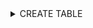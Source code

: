 <details>
<summary>CREATE TABLE</summary>

```sql
CREATE TABLE IF NOT EXISTS biostar_x_ac_be_136.mt__fttid__ ENGINE=FEDERATED CONNECTION='default/mt__fttid__';
CREATE TABLE IF NOT EXISTS biostar_x_ac_be_136.mt__lksrch ENGINE=FEDERATED CONNECTION='default/mt__lksrch';
CREATE TABLE IF NOT EXISTS biostar_x_ac_be_136.temp_acsgrusr ENGINE=FEDERATED CONNECTION='default/temp_acsgrusr';
CREATE TABLE IF NOT EXISTS biostar_x_ac_be_136.temp_doubleauthusr ENGINE=FEDERATED CONNECTION='default/temp_doubleauthusr';
CREATE TABLE IF NOT EXISTS biostar_x_ac_be_136.temp_operator ENGINE=FEDERATED CONNECTION='default/temp_operator';
CREATE TABLE IF NOT EXISTS biostar_x_ac_be_136.t_acsgr ENGINE=FEDERATED CONNECTION='default/t_acsgr';
CREATE TABLE IF NOT EXISTS biostar_x_ac_be_136.t_acsgrlvls ENGINE=FEDERATED CONNECTION='default/t_acsgrlvls';
CREATE TABLE IF NOT EXISTS biostar_x_ac_be_136.t_acsgrsent ENGINE=FEDERATED CONNECTION='default/t_acsgrsent';
CREATE TABLE IF NOT EXISTS biostar_x_ac_be_136.t_acsgruss ENGINE=FEDERATED CONNECTION='default/t_acsgruss';
CREATE TABLE IF NOT EXISTS biostar_x_ac_be_136.t_acslvl ENGINE=FEDERATED CONNECTION='default/t_acslvl';
CREATE TABLE IF NOT EXISTS biostar_x_ac_be_136.t_acslvlitm ENGINE=FEDERATED CONNECTION='default/t_acslvlitm';
CREATE TABLE IF NOT EXISTS biostar_x_ac_be_136.t_acslvlitmdrs ENGINE=FEDERATED CONNECTION='default/t_acslvlitmdrs';
CREATE TABLE IF NOT EXISTS biostar_x_ac_be_136.t_acslvlitms ENGINE=FEDERATED CONNECTION='default/t_acslvlitms';
CREATE TABLE IF NOT EXISTS biostar_x_ac_be_136.t_acslvlsent ENGINE=FEDERATED CONNECTION='default/t_acslvlsent';
CREATE TABLE IF NOT EXISTS biostar_x_ac_be_136.t_adserver_setting ENGINE=FEDERATED CONNECTION='default/t_adserver_setting';
CREATE TABLE IF NOT EXISTS biostar_x_ac_be_136.t_adt ENGINE=FEDERATED CONNECTION='default/t_adt';
CREATE TABLE IF NOT EXISTS biostar_x_ac_be_136.t_advusrcrd ENGINE=FEDERATED CONNECTION='default/t_advusrcrd';
CREATE TABLE IF NOT EXISTS biostar_x_ac_be_136.t_advusrgrp ENGINE=FEDERATED CONNECTION='default/t_advusrgrp';
CREATE TABLE IF NOT EXISTS biostar_x_ac_be_136.t_ad_column ENGINE=FEDERATED CONNECTION='default/t_ad_column';
CREATE TABLE IF NOT EXISTS biostar_x_ac_be_136.t_ad_group_filter ENGINE=FEDERATED CONNECTION='default/t_ad_group_filter';
CREATE TABLE IF NOT EXISTS biostar_x_ac_be_136.t_ad_group_filter_setting ENGINE=FEDERATED CONNECTION='default/t_ad_group_filter_setting';
CREATE TABLE IF NOT EXISTS biostar_x_ac_be_136.t_ad_usrmapping ENGINE=FEDERATED CONNECTION='default/t_ad_usrmapping';
CREATE TABLE IF NOT EXISTS biostar_x_ac_be_136.t_almact ENGINE=FEDERATED CONNECTION='default/t_almact';
CREATE TABLE IF NOT EXISTS biostar_x_ac_be_136.t_almdr ENGINE=FEDERATED CONNECTION='default/t_almdr';
CREATE TABLE IF NOT EXISTS biostar_x_ac_be_136.t_almeml ENGINE=FEDERATED CONNECTION='default/t_almeml';
CREATE TABLE IF NOT EXISTS biostar_x_ac_be_136.t_almmsg ENGINE=FEDERATED CONNECTION='default/t_almmsg';
CREATE TABLE IF NOT EXISTS biostar_x_ac_be_136.t_almset ENGINE=FEDERATED CONNECTION='default/t_almset';
CREATE TABLE IF NOT EXISTS biostar_x_ac_be_136.t_almsetevt ENGINE=FEDERATED CONNECTION='default/t_almsetevt';
CREATE TABLE IF NOT EXISTS biostar_x_ac_be_136.t_almsetobj ENGINE=FEDERATED CONNECTION='default/t_almsetobj';
CREATE TABLE IF NOT EXISTS biostar_x_ac_be_136.t_almsmtpset ENGINE=FEDERATED CONNECTION='default/t_almsmtpset';
CREATE TABLE IF NOT EXISTS biostar_x_ac_be_136.t_almsndset ENGINE=FEDERATED CONNECTION='default/t_almsndset';
CREATE TABLE IF NOT EXISTS biostar_x_ac_be_136.t_apbbpacgr ENGINE=FEDERATED CONNECTION='default/t_apbbpacgr';
CREATE TABLE IF NOT EXISTS biostar_x_ac_be_136.t_area_info ENGINE=FEDERATED CONNECTION='default/t_area_info';
CREATE TABLE IF NOT EXISTS biostar_x_ac_be_136.t_atmsyndevgrs ENGINE=FEDERATED CONNECTION='default/t_atmsyndevgrs';
CREATE TABLE IF NOT EXISTS biostar_x_ac_be_136.t_atmsyndevs ENGINE=FEDERATED CONNECTION='default/t_atmsyndevs';
CREATE TABLE IF NOT EXISTS biostar_x_ac_be_136.t_audit ENGINE=FEDERATED CONNECTION='default/t_audit';
CREATE TABLE IF NOT EXISTS biostar_x_ac_be_136.t_authgrp ENGINE=FEDERATED CONNECTION='default/t_authgrp';
CREATE TABLE IF NOT EXISTS biostar_x_ac_be_136.t_blkl ENGINE=FEDERATED CONNECTION='default/t_blkl';
CREATE TABLE IF NOT EXISTS biostar_x_ac_be_136.t_bzoup ENGINE=FEDERATED CONNECTION='default/t_bzoup';
CREATE TABLE IF NOT EXISTS biostar_x_ac_be_136.t_crd ENGINE=FEDERATED CONNECTION='default/t_crd';
CREATE TABLE IF NOT EXISTS biostar_x_ac_be_136.t_crdidasm ENGINE=FEDERATED CONNECTION='default/t_crdidasm';
CREATE TABLE IF NOT EXISTS biostar_x_ac_be_136.t_crdisshis ENGINE=FEDERATED CONNECTION='default/t_crdisshis';
CREATE TABLE IF NOT EXISTS biostar_x_ac_be_136.t_crdlay ENGINE=FEDERATED CONNECTION='default/t_crdlay';
CREATE TABLE IF NOT EXISTS biostar_x_ac_be_136.t_crdlay_felica ENGINE=FEDERATED CONNECTION='default/t_crdlay_felica';
CREATE TABLE IF NOT EXISTS biostar_x_ac_be_136.t_crdmoachis ENGINE=FEDERATED CONNECTION='default/t_crdmoachis';
CREATE TABLE IF NOT EXISTS biostar_x_ac_be_136.t_crdt ENGINE=FEDERATED CONNECTION='default/t_crdt';
CREATE TABLE IF NOT EXISTS biostar_x_ac_be_136.t_crdtbin ENGINE=FEDERATED CONNECTION='default/t_crdtbin';
CREATE TABLE IF NOT EXISTS biostar_x_ac_be_136.t_crdtyp ENGINE=FEDERATED CONNECTION='default/t_crdtyp';
CREATE TABLE IF NOT EXISTS biostar_x_ac_be_136.t_cusfldtyp ENGINE=FEDERATED CONNECTION='default/t_cusfldtyp';
CREATE TABLE IF NOT EXISTS biostar_x_ac_be_136.t_cusfldtyp_vst ENGINE=FEDERATED CONNECTION='default/t_cusfldtyp_vst';
CREATE TABLE IF NOT EXISTS biostar_x_ac_be_136.t_dashboard_setting ENGINE=FEDERATED CONNECTION='default/t_dashboard_setting';
CREATE TABLE IF NOT EXISTS biostar_x_ac_be_136.t_dblmdacsgrs ENGINE=FEDERATED CONNECTION='default/t_dblmdacsgrs';
CREATE TABLE IF NOT EXISTS biostar_x_ac_be_136.t_dblmdflrgrs ENGINE=FEDERATED CONNECTION='default/t_dblmdflrgrs';
CREATE TABLE IF NOT EXISTS biostar_x_ac_be_136.t_dev ENGINE=FEDERATED CONNECTION='default/t_dev';
CREATE TABLE IF NOT EXISTS biostar_x_ac_be_136.t_dev3rdprnt ENGINE=FEDERATED CONNECTION='default/t_dev3rdprnt';
CREATE TABLE IF NOT EXISTS biostar_x_ac_be_136.t_devcap ENGINE=FEDERATED CONNECTION='default/t_devcap';
CREATE TABLE IF NOT EXISTS biostar_x_ac_be_136.t_devcaps ENGINE=FEDERATED CONNECTION='default/t_devcaps';
CREATE TABLE IF NOT EXISTS biostar_x_ac_be_136.t_devcapsfrdev ENGINE=FEDERATED CONNECTION='default/t_devcapsfrdev';
CREATE TABLE IF NOT EXISTS biostar_x_ac_be_136.t_devforcecmd ENGINE=FEDERATED CONNECTION='default/t_devforcecmd';
CREATE TABLE IF NOT EXISTS biostar_x_ac_be_136.t_devgr ENGINE=FEDERATED CONNECTION='default/t_devgr';
CREATE TABLE IF NOT EXISTS biostar_x_ac_be_136.t_devinactive ENGINE=FEDERATED CONNECTION='default/t_devinactive';
CREATE TABLE IF NOT EXISTS biostar_x_ac_be_136.t_devoprmd ENGINE=FEDERATED CONNECTION='default/t_devoprmd';
CREATE TABLE IF NOT EXISTS biostar_x_ac_be_136.t_devoprt ENGINE=FEDERATED CONNECTION='default/t_devoprt';
CREATE TABLE IF NOT EXISTS biostar_x_ac_be_136.t_devrs4chns ENGINE=FEDERATED CONNECTION='default/t_devrs4chns';
CREATE TABLE IF NOT EXISTS biostar_x_ac_be_136.t_devthm ENGINE=FEDERATED CONNECTION='default/t_devthm';
CREATE TABLE IF NOT EXISTS biostar_x_ac_be_136.t_devtposdp ENGINE=FEDERATED CONNECTION='default/t_devtposdp';
CREATE TABLE IF NOT EXISTS biostar_x_ac_be_136.t_devtyp ENGINE=FEDERATED CONNECTION='default/t_devtyp';
CREATE TABLE IF NOT EXISTS biostar_x_ac_be_136.t_devwgd ENGINE=FEDERATED CONNECTION='default/t_devwgd';
CREATE TABLE IF NOT EXISTS biostar_x_ac_be_136.t_dev_fllr ENGINE=FEDERATED CONNECTION='default/t_dev_fllr';
CREATE TABLE IF NOT EXISTS biostar_x_ac_be_136.t_dr ENGINE=FEDERATED CONNECTION='default/t_dr';
CREATE TABLE IF NOT EXISTS biostar_x_ac_be_136.t_drgr ENGINE=FEDERATED CONNECTION='default/t_drgr';
CREATE TABLE IF NOT EXISTS biostar_x_ac_be_136.t_drtrgact ENGINE=FEDERATED CONNECTION='default/t_drtrgact';
CREATE TABLE IF NOT EXISTS biostar_x_ac_be_136.t_drzn ENGINE=FEDERATED CONNECTION='default/t_drzn';
CREATE TABLE IF NOT EXISTS biostar_x_ac_be_136.t_dr_flr_map ENGINE=FEDERATED CONNECTION='default/t_dr_flr_map';
CREATE TABLE IF NOT EXISTS biostar_x_ac_be_136.t_dst ENGINE=FEDERATED CONNECTION='default/t_dst';
CREATE TABLE IF NOT EXISTS biostar_x_ac_be_136.t_elvt ENGINE=FEDERATED CONNECTION='default/t_elvt';
CREATE TABLE IF NOT EXISTS biostar_x_ac_be_136.t_elvtdevs ENGINE=FEDERATED CONNECTION='default/t_elvtdevs';
CREATE TABLE IF NOT EXISTS biostar_x_ac_be_136.t_elvtgr ENGINE=FEDERATED CONNECTION='default/t_elvtgr';
CREATE TABLE IF NOT EXISTS biostar_x_ac_be_136.t_elvttrgact ENGINE=FEDERATED CONNECTION='default/t_elvttrgact';
CREATE TABLE IF NOT EXISTS biostar_x_ac_be_136.t_email_content ENGINE=FEDERATED CONNECTION='default/t_email_content';
CREATE TABLE IF NOT EXISTS biostar_x_ac_be_136.t_emlst ENGINE=FEDERATED CONNECTION='default/t_emlst';
CREATE TABLE IF NOT EXISTS biostar_x_ac_be_136.t_encmgr ENGINE=FEDERATED CONNECTION='default/t_encmgr';
CREATE TABLE IF NOT EXISTS biostar_x_ac_be_136.t_erldev ENGINE=FEDERATED CONNECTION='default/t_erldev';
CREATE TABLE IF NOT EXISTS biostar_x_ac_be_136.t_etrdevs ENGINE=FEDERATED CONNECTION='default/t_etrdevs';
CREATE TABLE IF NOT EXISTS biostar_x_ac_be_136.t_evtflt ENGINE=FEDERATED CONNECTION='default/t_evtflt';
CREATE TABLE IF NOT EXISTS biostar_x_ac_be_136.t_evtprio ENGINE=FEDERATED CONNECTION='default/t_evtprio';
CREATE TABLE IF NOT EXISTS biostar_x_ac_be_136.t_evtprioaltdevs ENGINE=FEDERATED CONNECTION='default/t_evtprioaltdevs';
CREATE TABLE IF NOT EXISTS biostar_x_ac_be_136.t_evtpriosnd ENGINE=FEDERATED CONNECTION='default/t_evtpriosnd';
CREATE TABLE IF NOT EXISTS biostar_x_ac_be_136.t_evtspc ENGINE=FEDERATED CONNECTION='default/t_evtspc';
CREATE TABLE IF NOT EXISTS biostar_x_ac_be_136.t_evttyp ENGINE=FEDERATED CONNECTION='default/t_evttyp';
CREATE TABLE IF NOT EXISTS biostar_x_ac_be_136.t_evttyp_group ENGINE=FEDERATED CONNECTION='default/t_evttyp_group';
CREATE TABLE IF NOT EXISTS biostar_x_ac_be_136.t_exdevs ENGINE=FEDERATED CONNECTION='default/t_exdevs';
CREATE TABLE IF NOT EXISTS biostar_x_ac_be_136.t_extsys ENGINE=FEDERATED CONNECTION='default/t_extsys';
CREATE TABLE IF NOT EXISTS biostar_x_ac_be_136.t_failsyncacsgrupdate ENGINE=FEDERATED CONNECTION='default/t_failsyncacsgrupdate';
CREATE TABLE IF NOT EXISTS biostar_x_ac_be_136.t_failsyncacslvlupdate ENGINE=FEDERATED CONNECTION='default/t_failsyncacslvlupdate';
CREATE TABLE IF NOT EXISTS biostar_x_ac_be_136.t_failsyncflrlvlupdate ENGINE=FEDERATED CONNECTION='default/t_failsyncflrlvlupdate';
CREATE TABLE IF NOT EXISTS biostar_x_ac_be_136.t_failsyncusrupdate ENGINE=FEDERATED CONNECTION='default/t_failsyncusrupdate';
CREATE TABLE IF NOT EXISTS biostar_x_ac_be_136.t_faldrgrs ENGINE=FEDERATED CONNECTION='default/t_faldrgrs';
CREATE TABLE IF NOT EXISTS biostar_x_ac_be_136.t_faldrs ENGINE=FEDERATED CONNECTION='default/t_faldrs';
CREATE TABLE IF NOT EXISTS biostar_x_ac_be_136.t_falelvts ENGINE=FEDERATED CONNECTION='default/t_falelvts';
CREATE TABLE IF NOT EXISTS biostar_x_ac_be_136.t_fclty_info ENGINE=FEDERATED CONNECTION='default/t_fclty_info';
CREATE TABLE IF NOT EXISTS biostar_x_ac_be_136.t_fctmpl ENGINE=FEDERATED CONNECTION='default/t_fctmpl';
CREATE TABLE IF NOT EXISTS biostar_x_ac_be_136.t_flkbpacgr ENGINE=FEDERATED CONNECTION='default/t_flkbpacgr';
CREATE TABLE IF NOT EXISTS biostar_x_ac_be_136.t_flkdrgrs ENGINE=FEDERATED CONNECTION='default/t_flkdrgrs';
CREATE TABLE IF NOT EXISTS biostar_x_ac_be_136.t_flkdrs ENGINE=FEDERATED CONNECTION='default/t_flkdrs';
CREATE TABLE IF NOT EXISTS biostar_x_ac_be_136.t_flkelvts ENGINE=FEDERATED CONNECTION='default/t_flkelvts';
CREATE TABLE IF NOT EXISTS biostar_x_ac_be_136.t_flrgrlvls ENGINE=FEDERATED CONNECTION='default/t_flrgrlvls';
CREATE TABLE IF NOT EXISTS biostar_x_ac_be_136.t_flrlvl ENGINE=FEDERATED CONNECTION='default/t_flrlvl';
CREATE TABLE IF NOT EXISTS biostar_x_ac_be_136.t_flrlvlitm ENGINE=FEDERATED CONNECTION='default/t_flrlvlitm';
CREATE TABLE IF NOT EXISTS biostar_x_ac_be_136.t_flrlvlitmelvts ENGINE=FEDERATED CONNECTION='default/t_flrlvlitmelvts';
CREATE TABLE IF NOT EXISTS biostar_x_ac_be_136.t_flrlvlitms ENGINE=FEDERATED CONNECTION='default/t_flrlvlitms';
CREATE TABLE IF NOT EXISTS biostar_x_ac_be_136.t_flrlvlsent ENGINE=FEDERATED CONNECTION='default/t_flrlvlsent';
CREATE TABLE IF NOT EXISTS biostar_x_ac_be_136.t_flrs ENGINE=FEDERATED CONNECTION='default/t_flrs';
CREATE TABLE IF NOT EXISTS biostar_x_ac_be_136.t_flr_info ENGINE=FEDERATED CONNECTION='default/t_flr_info';
CREATE TABLE IF NOT EXISTS biostar_x_ac_be_136.t_fngptmpl ENGINE=FEDERATED CONNECTION='default/t_fngptmpl';
CREATE TABLE IF NOT EXISTS biostar_x_ac_be_136.t_fngptmplver ENGINE=FEDERATED CONNECTION='default/t_fngptmplver';
CREATE TABLE IF NOT EXISTS biostar_x_ac_be_136.t_fulacgrs ENGINE=FEDERATED CONNECTION='default/t_fulacgrs';
CREATE TABLE IF NOT EXISTS biostar_x_ac_be_136.t_fuldrgrs ENGINE=FEDERATED CONNECTION='default/t_fuldrgrs';
CREATE TABLE IF NOT EXISTS biostar_x_ac_be_136.t_fuldrs ENGINE=FEDERATED CONNECTION='default/t_fuldrs';
CREATE TABLE IF NOT EXISTS biostar_x_ac_be_136.t_fulelvts ENGINE=FEDERATED CONNECTION='default/t_fulelvts';
CREATE TABLE IF NOT EXISTS biostar_x_ac_be_136.t_gis_door_info ENGINE=FEDERATED CONNECTION='default/t_gis_door_info';
CREATE TABLE IF NOT EXISTS biostar_x_ac_be_136.t_gis_vcm_info ENGINE=FEDERATED CONNECTION='default/t_gis_vcm_info';
CREATE TABLE IF NOT EXISTS biostar_x_ac_be_136.t_grm ENGINE=FEDERATED CONNECTION='default/t_grm';
CREATE TABLE IF NOT EXISTS biostar_x_ac_be_136.t_grmel ENGINE=FEDERATED CONNECTION='default/t_grmel';
CREATE TABLE IF NOT EXISTS biostar_x_ac_be_136.t_grmeltyp ENGINE=FEDERATED CONNECTION='default/t_grmeltyp';
CREATE TABLE IF NOT EXISTS biostar_x_ac_be_136.t_grmelvid ENGINE=FEDERATED CONNECTION='default/t_grmelvid';
CREATE TABLE IF NOT EXISTS biostar_x_ac_be_136.t_grmgr ENGINE=FEDERATED CONNECTION='default/t_grmgr';
CREATE TABLE IF NOT EXISTS biostar_x_ac_be_136.t_hol ENGINE=FEDERATED CONNECTION='default/t_hol';
CREATE TABLE IF NOT EXISTS biostar_x_ac_be_136.t_holgr ENGINE=FEDERATED CONNECTION='default/t_holgr';
CREATE TABLE IF NOT EXISTS biostar_x_ac_be_136.t_holsch ENGINE=FEDERATED CONNECTION='default/t_holsch';
CREATE TABLE IF NOT EXISTS biostar_x_ac_be_136.t_holschtmprds ENGINE=FEDERATED CONNECTION='default/t_holschtmprds';
CREATE TABLE IF NOT EXISTS biostar_x_ac_be_136.t_imglgjb ENGINE=FEDERATED CONNECTION='default/t_imglgjb';
CREATE TABLE IF NOT EXISTS biostar_x_ac_be_136.t_inpcfg ENGINE=FEDERATED CONNECTION='default/t_inpcfg';
CREATE TABLE IF NOT EXISTS biostar_x_ac_be_136.t_inpcfgex ENGINE=FEDERATED CONNECTION='default/t_inpcfgex';
CREATE TABLE IF NOT EXISTS biostar_x_ac_be_136.t_ledoup ENGINE=FEDERATED CONNECTION='default/t_ledoup';
CREATE TABLE IF NOT EXISTS biostar_x_ac_be_136.t_lgserverevt ENGINE=FEDERATED CONNECTION='default/t_lgserverevt';
CREATE TABLE IF NOT EXISTS biostar_x_ac_be_136.t_lgtbidx ENGINE=FEDERATED CONNECTION='default/t_lgtbidx';
CREATE TABLE IF NOT EXISTS biostar_x_ac_be_136.t_lgupdhis ENGINE=FEDERATED CONNECTION='default/t_lgupdhis';
CREATE TABLE IF NOT EXISTS biostar_x_ac_be_136.t_licenses ENGINE=FEDERATED CONNECTION='default/t_licenses';
CREATE TABLE IF NOT EXISTS biostar_x_ac_be_136.t_lstlog ENGINE=FEDERATED CONNECTION='default/t_lstlog';
CREATE TABLE IF NOT EXISTS biostar_x_ac_be_136.t_lstsynsta ENGINE=FEDERATED CONNECTION='default/t_lstsynsta';
CREATE TABLE IF NOT EXISTS biostar_x_ac_be_136.t_lstusrauth ENGINE=FEDERATED CONNECTION='default/t_lstusrauth';
CREATE TABLE IF NOT EXISTS biostar_x_ac_be_136.t_lulacgrs ENGINE=FEDERATED CONNECTION='default/t_lulacgrs';
CREATE TABLE IF NOT EXISTS biostar_x_ac_be_136.t_mblcrd ENGINE=FEDERATED CONNECTION='default/t_mblcrd';
CREATE TABLE IF NOT EXISTS biostar_x_ac_be_136.t_mobile_credential ENGINE=FEDERATED CONNECTION='default/t_mobile_credential';
CREATE TABLE IF NOT EXISTS biostar_x_ac_be_136.t_mobile_picture_hash ENGINE=FEDERATED CONNECTION='default/t_mobile_picture_hash';
CREATE TABLE IF NOT EXISTS biostar_x_ac_be_136.t_mxdt ENGINE=FEDERATED CONNECTION='default/t_mxdt';
CREATE TABLE IF NOT EXISTS biostar_x_ac_be_136.t_nested_dev ENGINE=FEDERATED CONNECTION='default/t_nested_dev';
CREATE TABLE IF NOT EXISTS biostar_x_ac_be_136.t_nested_devgr ENGINE=FEDERATED CONNECTION='default/t_nested_devgr';
CREATE TABLE IF NOT EXISTS biostar_x_ac_be_136.t_nested_drgr ENGINE=FEDERATED CONNECTION='default/t_nested_drgr';
CREATE TABLE IF NOT EXISTS biostar_x_ac_be_136.t_nested_elvtgr ENGINE=FEDERATED CONNECTION='default/t_nested_elvtgr';
CREATE TABLE IF NOT EXISTS biostar_x_ac_be_136.t_nested_grmgr ENGINE=FEDERATED CONNECTION='default/t_nested_grmgr';
CREATE TABLE IF NOT EXISTS biostar_x_ac_be_136.t_nested_usrgr ENGINE=FEDERATED CONNECTION='default/t_nested_usrgr';
CREATE TABLE IF NOT EXISTS biostar_x_ac_be_136.t_ntc ENGINE=FEDERATED CONNECTION='default/t_ntc';
CREATE TABLE IF NOT EXISTS biostar_x_ac_be_136.t_occpbpacgr ENGINE=FEDERATED CONNECTION='default/t_occpbpacgr';
CREATE TABLE IF NOT EXISTS biostar_x_ac_be_136.t_oupsig ENGINE=FEDERATED CONNECTION='default/t_oupsig';
CREATE TABLE IF NOT EXISTS biostar_x_ac_be_136.t_perm ENGINE=FEDERATED CONNECTION='default/t_perm';
CREATE TABLE IF NOT EXISTS biostar_x_ac_be_136.t_polygon_info ENGINE=FEDERATED CONNECTION='default/t_polygon_info';
CREATE TABLE IF NOT EXISTS biostar_x_ac_be_136.t_prf ENGINE=FEDERATED CONNECTION='default/t_prf';
CREATE TABLE IF NOT EXISTS biostar_x_ac_be_136.t_qcact ENGINE=FEDERATED CONNECTION='default/t_qcact';
CREATE TABLE IF NOT EXISTS biostar_x_ac_be_136.t_qcactalm ENGINE=FEDERATED CONNECTION='default/t_qcactalm';
CREATE TABLE IF NOT EXISTS biostar_x_ac_be_136.t_qcactperm ENGINE=FEDERATED CONNECTION='default/t_qcactperm';
CREATE TABLE IF NOT EXISTS biostar_x_ac_be_136.t_reporttempid ENGINE=FEDERATED CONNECTION='default/t_reporttempid';
CREATE TABLE IF NOT EXISTS biostar_x_ac_be_136.t_reporttempid_header ENGINE=FEDERATED CONNECTION='default/t_reporttempid_header';
CREATE TABLE IF NOT EXISTS biostar_x_ac_be_136.t_report_export_setting ENGINE=FEDERATED CONNECTION='default/t_report_export_setting';
CREATE TABLE IF NOT EXISTS biostar_x_ac_be_136.t_report_print_setting ENGINE=FEDERATED CONNECTION='default/t_report_print_setting';
CREATE TABLE IF NOT EXISTS biostar_x_ac_be_136.t_report_schedules ENGINE=FEDERATED CONNECTION='default/t_report_schedules';
CREATE TABLE IF NOT EXISTS biostar_x_ac_be_136.t_report_setting ENGINE=FEDERATED CONNECTION='default/t_report_setting';
CREATE TABLE IF NOT EXISTS biostar_x_ac_be_136.t_report_template ENGINE=FEDERATED CONNECTION='default/t_report_template';
CREATE TABLE IF NOT EXISTS biostar_x_ac_be_136.t_report_template_group_filter ENGINE=FEDERATED CONNECTION='default/t_report_template_group_filter';
CREATE TABLE IF NOT EXISTS biostar_x_ac_be_136.t_report_template_user_filter ENGINE=FEDERATED CONNECTION='default/t_report_template_user_filter';
CREATE TABLE IF NOT EXISTS biostar_x_ac_be_136.t_rmjb ENGINE=FEDERATED CONNECTION='default/t_rmjb';
CREATE TABLE IF NOT EXISTS biostar_x_ac_be_136.t_rmjbev ENGINE=FEDERATED CONNECTION='default/t_rmjbev';
CREATE TABLE IF NOT EXISTS biostar_x_ac_be_136.t_rmjbzn ENGINE=FEDERATED CONNECTION='default/t_rmjbzn';
CREATE TABLE IF NOT EXISTS biostar_x_ac_be_136.t_sch ENGINE=FEDERATED CONNECTION='default/t_sch';
CREATE TABLE IF NOT EXISTS biostar_x_ac_be_136.t_schdl ENGINE=FEDERATED CONNECTION='default/t_schdl';
CREATE TABLE IF NOT EXISTS biostar_x_ac_be_136.t_schdltmprds ENGINE=FEDERATED CONNECTION='default/t_schdltmprds';
CREATE TABLE IF NOT EXISTS biostar_x_ac_be_136.t_shf ENGINE=FEDERATED CONNECTION='default/t_shf';
CREATE TABLE IF NOT EXISTS biostar_x_ac_be_136.t_shfgr ENGINE=FEDERATED CONNECTION='default/t_shfgr';
CREATE TABLE IF NOT EXISTS biostar_x_ac_be_136.t_shfgrshfs ENGINE=FEDERATED CONNECTION='default/t_shfgrshfs';
CREATE TABLE IF NOT EXISTS biostar_x_ac_be_136.t_shfgruss ENGINE=FEDERATED CONNECTION='default/t_shfgruss';
CREATE TABLE IF NOT EXISTS biostar_x_ac_be_136.t_shfrul ENGINE=FEDERATED CONNECTION='default/t_shfrul';
CREATE TABLE IF NOT EXISTS biostar_x_ac_be_136.t_shftmplshfs ENGINE=FEDERATED CONNECTION='default/t_shftmplshfs';
CREATE TABLE IF NOT EXISTS biostar_x_ac_be_136.t_snd ENGINE=FEDERATED CONNECTION='default/t_snd';
CREATE TABLE IF NOT EXISTS biostar_x_ac_be_136.t_srvsta ENGINE=FEDERATED CONNECTION='default/t_srvsta';
CREATE TABLE IF NOT EXISTS biostar_x_ac_be_136.t_synctapb ENGINE=FEDERATED CONNECTION='default/t_synctapb';
CREATE TABLE IF NOT EXISTS biostar_x_ac_be_136.t_syscfg ENGINE=FEDERATED CONNECTION='default/t_syscfg';
CREATE TABLE IF NOT EXISTS biostar_x_ac_be_136.t_takey ENGINE=FEDERATED CONNECTION='default/t_takey';
CREATE TABLE IF NOT EXISTS biostar_x_ac_be_136.t_tmapbbpacgr ENGINE=FEDERATED CONNECTION='default/t_tmapbbpacgr';
CREATE TABLE IF NOT EXISTS biostar_x_ac_be_136.t_tmprd ENGINE=FEDERATED CONNECTION='default/t_tmprd';
CREATE TABLE IF NOT EXISTS biostar_x_ac_be_136.t_trgact ENGINE=FEDERATED CONNECTION='default/t_trgact';
CREATE TABLE IF NOT EXISTS biostar_x_ac_be_136.t_usersent ENGINE=FEDERATED CONNECTION='default/t_usersent';
CREATE TABLE IF NOT EXISTS biostar_x_ac_be_136.t_usr ENGINE=FEDERATED CONNECTION='default/t_usr';
CREATE TABLE IF NOT EXISTS biostar_x_ac_be_136.t_usracsgrtmpl ENGINE=FEDERATED CONNECTION='default/t_usracsgrtmpl';
CREATE TABLE IF NOT EXISTS biostar_x_ac_be_136.t_usrcrd ENGINE=FEDERATED CONNECTION='default/t_usrcrd';
CREATE TABLE IF NOT EXISTS biostar_x_ac_be_136.t_usrcusfld ENGINE=FEDERATED CONNECTION='default/t_usrcusfld';
CREATE TABLE IF NOT EXISTS biostar_x_ac_be_136.t_usrcusfldtmpl ENGINE=FEDERATED CONNECTION='default/t_usrcusfldtmpl';
CREATE TABLE IF NOT EXISTS biostar_x_ac_be_136.t_usrgr ENGINE=FEDERATED CONNECTION='default/t_usrgr';
CREATE TABLE IF NOT EXISTS biostar_x_ac_be_136.t_usrgr_order ENGINE=FEDERATED CONNECTION='default/t_usrgr_order';
CREATE TABLE IF NOT EXISTS biostar_x_ac_be_136.t_usrmsksyn ENGINE=FEDERATED CONNECTION='default/t_usrmsksyn';
CREATE TABLE IF NOT EXISTS biostar_x_ac_be_136.t_usroprmd ENGINE=FEDERATED CONNECTION='default/t_usroprmd';
CREATE TABLE IF NOT EXISTS biostar_x_ac_be_136.t_usrphoto ENGINE=FEDERATED CONNECTION='default/t_usrphoto';
CREATE TABLE IF NOT EXISTS biostar_x_ac_be_136.t_usrtmpl ENGINE=FEDERATED CONNECTION='default/t_usrtmpl';
CREATE TABLE IF NOT EXISTS biostar_x_ac_be_136.t_usr_phrase ENGINE=FEDERATED CONNECTION='default/t_usr_phrase';
CREATE TABLE IF NOT EXISTS biostar_x_ac_be_136.t_usr_rep ENGINE=FEDERATED CONNECTION='default/t_usr_rep';
CREATE TABLE IF NOT EXISTS biostar_x_ac_be_136.t_vcm_flr_map ENGINE=FEDERATED CONNECTION='default/t_vcm_flr_map';
CREATE TABLE IF NOT EXISTS biostar_x_ac_be_136.t_vipphbks ENGINE=FEDERATED CONNECTION='default/t_vipphbks';
CREATE TABLE IF NOT EXISTS biostar_x_ac_be_136.t_visit ENGINE=FEDERATED CONNECTION='default/t_visit';
CREATE TABLE IF NOT EXISTS biostar_x_ac_be_136.t_visitacsgrmap ENGINE=FEDERATED CONNECTION='default/t_visitacsgrmap';
CREATE TABLE IF NOT EXISTS biostar_x_ac_be_136.t_visitcusfld ENGINE=FEDERATED CONNECTION='default/t_visitcusfld';
CREATE TABLE IF NOT EXISTS biostar_x_ac_be_136.t_visitfngptmpl ENGINE=FEDERATED CONNECTION='default/t_visitfngptmpl';
CREATE TABLE IF NOT EXISTS biostar_x_ac_be_136.t_visitfngptmplver ENGINE=FEDERATED CONNECTION='default/t_visitfngptmplver';
CREATE TABLE IF NOT EXISTS biostar_x_ac_be_136.t_visitorterminal ENGINE=FEDERATED CONNECTION='default/t_visitorterminal';
CREATE TABLE IF NOT EXISTS biostar_x_ac_be_136.t_visitorterminalacgroupmap ENGINE=FEDERATED CONNECTION='default/t_visitorterminalacgroupmap';
CREATE TABLE IF NOT EXISTS biostar_x_ac_be_136.t_visitorterminalregion ENGINE=FEDERATED CONNECTION='default/t_visitorterminalregion';
CREATE TABLE IF NOT EXISTS biostar_x_ac_be_136.t_visitorterminalregionmap ENGINE=FEDERATED CONNECTION='default/t_visitorterminalregionmap';
CREATE TABLE IF NOT EXISTS biostar_x_ac_be_136.t_visitorterms ENGINE=FEDERATED CONNECTION='default/t_visitorterms';
CREATE TABLE IF NOT EXISTS biostar_x_ac_be_136.t_wgdbz ENGINE=FEDERATED CONNECTION='default/t_wgdbz';
CREATE TABLE IF NOT EXISTS biostar_x_ac_be_136.t_wgdfmt ENGINE=FEDERATED CONNECTION='default/t_wgdfmt';
CREATE TABLE IF NOT EXISTS biostar_x_ac_be_136.t_wgdled ENGINE=FEDERATED CONNECTION='default/t_wgdled';
CREATE TABLE IF NOT EXISTS biostar_x_ac_be_136.t_wgdtmpr ENGINE=FEDERATED CONNECTION='default/t_wgdtmpr';
CREATE TABLE IF NOT EXISTS biostar_x_ac_be_136.t_widget ENGINE=FEDERATED CONNECTION='default/t_widget';
CREATE TABLE IF NOT EXISTS biostar_x_ac_be_136.t_zn ENGINE=FEDERATED CONNECTION='default/t_zn';
CREATE TABLE IF NOT EXISTS biostar_x_ac_be_136.t_znacsgr ENGINE=FEDERATED CONNECTION='default/t_znacsgr';
CREATE TABLE IF NOT EXISTS biostar_x_ac_be_136.t_znapb ENGINE=FEDERATED CONNECTION='default/t_znapb';
CREATE TABLE IF NOT EXISTS biostar_x_ac_be_136.t_znapbusrio ENGINE=FEDERATED CONNECTION='default/t_znapbusrio';
CREATE TABLE IF NOT EXISTS biostar_x_ac_be_136.t_zncrd ENGINE=FEDERATED CONNECTION='default/t_zncrd';
CREATE TABLE IF NOT EXISTS biostar_x_ac_be_136.t_zndr ENGINE=FEDERATED CONNECTION='default/t_zndr';
CREATE TABLE IF NOT EXISTS biostar_x_ac_be_136.t_znelvt ENGINE=FEDERATED CONNECTION='default/t_znelvt';
CREATE TABLE IF NOT EXISTS biostar_x_ac_be_136.t_znfal ENGINE=FEDERATED CONNECTION='default/t_znfal';
CREATE TABLE IF NOT EXISTS biostar_x_ac_be_136.t_znfalinpsns ENGINE=FEDERATED CONNECTION='default/t_znfalinpsns';
CREATE TABLE IF NOT EXISTS biostar_x_ac_be_136.t_znflk ENGINE=FEDERATED CONNECTION='default/t_znflk';
CREATE TABLE IF NOT EXISTS biostar_x_ac_be_136.t_znflrs ENGINE=FEDERATED CONNECTION='default/t_znflrs';
CREATE TABLE IF NOT EXISTS biostar_x_ac_be_136.t_znful ENGINE=FEDERATED CONNECTION='default/t_znful';
CREATE TABLE IF NOT EXISTS biostar_x_ac_be_136.t_zninp ENGINE=FEDERATED CONNECTION='default/t_zninp';
CREATE TABLE IF NOT EXISTS biostar_x_ac_be_136.t_znital ENGINE=FEDERATED CONNECTION='default/t_znital';
CREATE TABLE IF NOT EXISTS biostar_x_ac_be_136.t_znlul ENGINE=FEDERATED CONNECTION='default/t_znlul';
CREATE TABLE IF NOT EXISTS biostar_x_ac_be_136.t_znmst ENGINE=FEDERATED CONNECTION='default/t_znmst';
CREATE TABLE IF NOT EXISTS biostar_x_ac_be_136.t_znoccp ENGINE=FEDERATED CONNECTION='default/t_znoccp';
CREATE TABLE IF NOT EXISTS biostar_x_ac_be_136.t_znoccp_lstusrevt ENGINE=FEDERATED CONNECTION='default/t_znoccp_lstusrevt';
CREATE TABLE IF NOT EXISTS biostar_x_ac_be_136.t_znrc ENGINE=FEDERATED CONNECTION='default/t_znrc';
CREATE TABLE IF NOT EXISTS biostar_x_ac_be_136.t_zntapb ENGINE=FEDERATED CONNECTION='default/t_zntapb';
CREATE TABLE IF NOT EXISTS biostar_x_ac_be_136.t_zntmapb ENGINE=FEDERATED CONNECTION='default/t_zntmapb';
CREATE TABLE IF NOT EXISTS biostar_x_ac_be_136.t_zntrck ENGINE=FEDERATED CONNECTION='default/t_zntrck';
CREATE TABLE IF NOT EXISTS biostar_x_ac_be_136.t_zntrgact ENGINE=FEDERATED CONNECTION='default/t_zntrgact';
CREATE TABLE IF NOT EXISTS biostar_x_ac_be_136.t_znusr ENGINE=FEDERATED CONNECTION='default/t_znusr';
CREATE TABLE IF NOT EXISTS biostar_x_ac_be_136.v_devices ENGINE=FEDERATED CONNECTION='default/v_devices';
CREATE TABLE IF NOT EXISTS biostar_x_ac_be_136.v_dr ENGINE=FEDERATED CONNECTION='default/v_dr';
CREATE TABLE IF NOT EXISTS biostar_x_ac_be_136.v_elvt ENGINE=FEDERATED CONNECTION='default/v_elvt';
```

</details>
